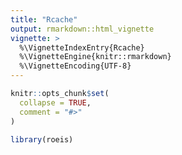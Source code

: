 ```yaml
---
title: "Rcache"
output: rmarkdown::html_vignette
vignette: >
  %\VignetteIndexEntry{Rcache}
  %\VignetteEngine{knitr::rmarkdown}
  %\VignetteEncoding{UTF-8}
---
```


```r
knitr::opts_chunk$set(
  collapse = TRUE,
  comment = "#>"
)
```

```r
library(roeis)
```
